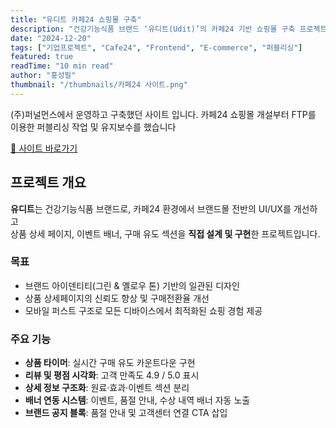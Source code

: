```yaml
---
title: "유디트 카페24 쇼핑몰 구축"
description: "건강기능식품 브랜드 ‘유디트(Udit)’의 카페24 기반 쇼핑몰 구축 프로젝트로, 반응형 상세페이지와 브랜드 컬러를 통합한 UI/UX를 구현했습니다."
date: "2024-12-20"
tags: ["기업프로젝트", "Cafe24", "Frontend", "E-commerce", "퍼블리싱"]
featured: true
readTime: "10 min read"
author: "홍성필"
thumbnail: "/thumbnails/카페24 사이트.png"
---
```


(주)퍼널먼스에서 운영하고 구축했던 사이트 입니다. 카페24 쇼핑몰 개설부터 FTP를 이용한 퍼블리싱 작업 및 유지보수를 했습니다



<div style={{textAlign: 'center', margin: '32px 0'}}>
  <a href="https://udit.co.kr/" target="_blank" rel="noopener noreferrer"
     style={{display:'inline-block', padding:'12px 32px', background:'linear-gradient(135deg, #21884f 0%, #175c36 100%)', color:'white', textDecoration:'none', borderRadius:'8px', fontWeight:600, fontSize:'16px', boxShadow:'0 4px 12px rgba(33,136,79,0.3)'}}>
    🔗 사이트 바로가기
  </a>
</div>

## 프로젝트 개요
**유디트**는 건강기능식품 브랜드로, 카페24 환경에서 브랜드몰 전반의 UI/UX를 개선하고  
상품 상세 페이지, 이벤트 배너, 구매 유도 섹션을 **직접 설계 및 구현**한 프로젝트입니다.  

### 목표
- 브랜드 아이덴티티(그린 & 옐로우 톤) 기반의 일관된 디자인  
- 상품 상세페이지의 신뢰도 향상 및 구매전환율 개선  
- 모바일 퍼스트 구조로 모든 디바이스에서 최적화된 쇼핑 경험 제공  

### 주요 기능
- **상품 타이머**: 실시간 구매 유도 카운트다운 구현  
- **리뷰 및 평점 시각화**: 고객 만족도 4.9 / 5.0 표시  
- **상세 정보 구조화**: 원료·효과·이벤트 섹션 분리  
- **배너 연동 시스템**: 이벤트, 품절 안내, 수상 내역 배너 자동 노출  
- **브랜드 공지 블록**: 품절 안내 및 고객센터 연결 CTA 삽입  
